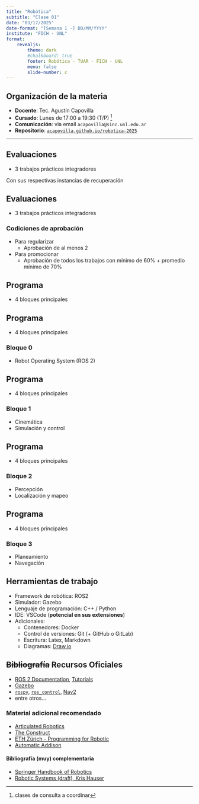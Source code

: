 ```yaml
---
title: "Robótica"
subtitle: "Clase 01"
date: "03/17/2025"
date-format: "[Semana 1 -] DD/MM/YYYY"
institute: "FICH - UNL"
format:
    revealjs:
        theme: dark
        #chalkboard: true
        footer: Robótica - TUAR - FICH - UNL
        menu: false
        slide-number: c
---
```


## Organización de la materia
- __Docente__: Tec. Agustín Capovilla 
- __Cursado__: Lunes de 17:00 a 19:30 (T/P) ^[clases de consulta a coordinar]
- __Comunicación__: via email `acapovilla@sinc.unl.edu.ar` 
- __Repositorio__: [`acapovilla.github.io/robotica-2025`](https://acapovilla.github.io/robotica-2025){target="_blank"}

---

## Evaluaciones
- 3 trabajos prácticos integradores

::: {.fragment .callout-note appearance="simple"}
Con sus respectivas instancias de recuperación
:::


## Evaluaciones
- 3 trabajos prácticos integradores

### Codiciones de aprobación
- Para regularizar
    - Aprobación de al menos 2
- Para promocionar
    - Aprobación de todos los trabajos con mínimo de 60% + promedio mínimo de 70%

## Programa
- 4 bloques principales

## Programa
- 4 bloques principales

### Bloque 0
- Robot Operating System (ROS 2)

## Programa
- 4 bloques principales

### Bloque 1
- Cinemática
- Simulación y control

## Programa
- 4 bloques principales

### Bloque 2
- Percepción
- Localización y mapeo

## Programa
- 4 bloques principales

### Bloque 3
- Planeamiento
- Navegación


## Herramientas de trabajo {.smaller}
::: {.incremental}
- Framework de robótica: ROS2 
- Simulador: Gazebo
- Lenguaje de programación: C++ / Python
- IDE: VSCode (**potencial en sus extensiones**)
- Adicionales:
    - Contenedores: Docker
    - Control de versiones: Git (+ GitHub o GitLab)
    - Escritura: Latex, Markdown
    - Diagramas: [Draw.io](https://app.diagrams.net/){target="_blank"}
:::


## ~~Bibliografía~~ Recursos Oficiales {.scrollable}
- [ROS 2 Documentation](https://docs.ros.org/en/jazzy/index.html){target="_blank"}, [Tutorials](https://docs.ros.org/en/jazzy/Tutorials.html){target="_blank"}
- [Gazebo](https://gazebosim.org/docs/harmonic/getstarted/){target="_blank"}
- [`rospy`](https://docs.ros2.org/latest/api/rclpy/index.html){target="_blank"}, [`ros_control`](https://control.ros.org/jazzy/index.html){target="_blank"}, [Nav2](https://docs.nav2.org/){target="_blank"}
- entre otros... 

### Material adicional recomendado
- [Articulated Robotics](https://articulatedrobotics.xyz/category/getting-ready-to-build-a-ros-robot){target="_blank"}
- [The Construct](https://www.theconstruct.ai/ros-projects-exploring-ros-using-2-wheeled-robot-part-1/){target="_blank"}
- [ETH Zürich - Programming for Robotic](https://rsl.ethz.ch/education-students/lectures/ros.html){target="_blank"}
- [Automatic Addison](https://automaticaddison.com/){target="_blank"} 

#### Bibliografía (muy) complementaria
- [Springer Handbook of Robotics](https://link.springer.com/book/10.1007/978-3-319-32552-1){target="_blank"}
- [Robotic Systems (draft), Kris Hauser](https://motion.cs.illinois.edu/RoboticSystems/){target="_blank"}
